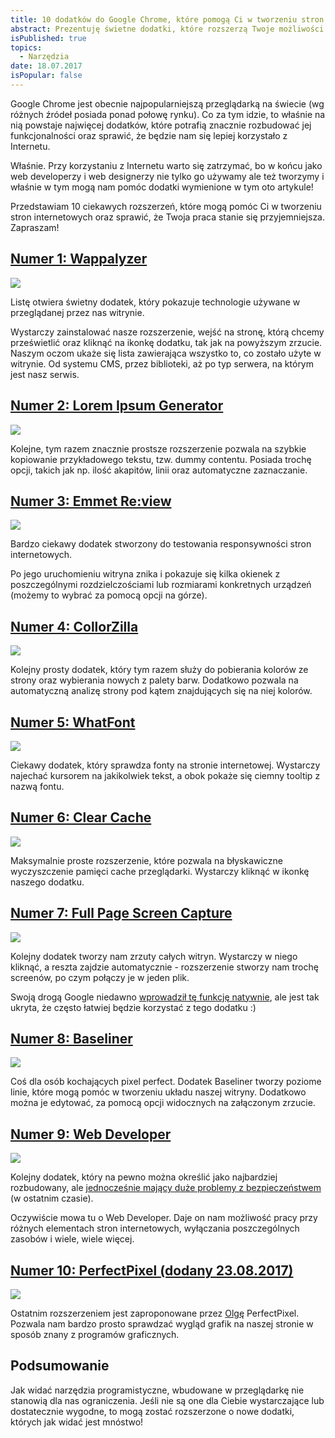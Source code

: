 ```yaml
---
title: 10 dodatków do Google Chrome, które pomogą Ci w tworzeniu stron internetowych
abstract: Prezentuję świetne dodatki, które rozszerzą Twoje możliwości oraz sprawią, że tworzenie stron internetowych stanie się znacznie przyjemniejsze. Zapraszam!
isPublished: true
topics:
  - Narzędzia
date: 18.07.2017
isPopular: false
---
```


Google Chrome jest obecnie najpopularniejszą przeglądarką na świecie (wg różnych źródeł posiada ponad połowę rynku). Co za tym idzie, to właśnie na nią powstaje najwięcej dodatków, które potrafią znacznie rozbudować jej funkcjonalności oraz sprawić, że będzie nam się lepiej korzystało z Internetu.

Właśnie. Przy korzystaniu z Internetu warto się zatrzymać, bo w końcu jako web developerzy i web designerzy nie tylko go używamy ale też tworzymy i właśnie w tym mogą nam pomóc dodatki wymienione w tym oto artykule!

Przedstawiam 10 ciekawych rozszerzeń, które mogą pomóc Ci w tworzeniu stron internetowych oraz sprawić, że Twoja praca stanie się przyjemniejsza. Zapraszam!

## [Numer 1: Wappalyzer](https://chrome.google.com/webstore/detail/wappalyzer/gppongmhjkpfnbhagpmjfkannfbllamg)

![](./wappalyzer.jpg)

Listę otwiera świetny dodatek, który pokazuje technologie używane w przeglądanej przez nas witrynie.

Wystarczy zainstalować nasze rozszerzenie, wejść na stronę, którą chcemy prześwietlić oraz kliknąć na ikonkę dodatku, tak jak na powyższym zrzucie. Naszym oczom ukaże się lista zawierająca wszystko to, co zostało użyte w witrynie. Od systemu CMS, przez biblioteki, aż po typ serwera, na którym jest nasz serwis.

## [Numer 2: Lorem Ipsum Generator](https://chrome.google.com/webstore/detail/lorem-ipsum-generator-def/mcdcbjjoakogbcopinefncmkcamnfkdb?hl=en%20)

![](./lorem-ipsum-generator.jpg)

Kolejne, tym razem znacznie prostsze rozszerzenie pozwala na szybkie kopiowanie przykładowego tekstu, tzw. dummy contentu. Posiada trochę opcji, takich jak np. ilość akapitów, linii oraz automatyczne zaznaczanie.

## [Numer 3: Emmet Re:view](https://chrome.google.com/webstore/detail/emmet-review/epejoicbhllgiimigokgjdoijnpaphdp?hl=pl)

![](./emmet-re-view.jpg)

Bardzo ciekawy dodatek stworzony do testowania responsywności stron internetowych.

Po jego uruchomieniu witryna znika i pokazuje się kilka okienek z poszczególnymi rozdzielczościami lub rozmiarami konkretnych urządzeń (możemy to wybrać za pomocą opcji na górze).

## [Numer 4: CollorZilla](https://chrome.google.com/webstore/detail/colorzilla/bhlhnicpbhignbdhedgjhgdocnmhomnp?hl=en-GB)

![](./collorzilla.jpg)

Kolejny prosty dodatek, który tym razem służy do pobierania kolorów ze strony oraz wybierania nowych z palety barw. Dodatkowo pozwala na automatyczną analizę strony pod kątem znajdujących się na niej kolorów.

## [Numer 5: WhatFont](https://chrome.google.com/webstore/detail/whatfont/jabopobgcpjmedljpbcaablpmlmfcogm?hl=en-GB)

![](./whatfont.jpg)

Ciekawy dodatek, który sprawdza fonty na stronie internetowej. Wystarczy najechać kursorem na jakikolwiek tekst, a obok pokaże się ciemny tooltip z nazwą fontu.

## [Numer 6: Clear Cache](https://chrome.google.com/webstore/detail/clear-cache/cppjkneekbjaeellbfkmgnhonkkjfpdn)

![](./clear-cache.jpg)

Maksymalnie proste rozszerzenie, które pozwala na błyskawiczne wyczyszczenie pamięci cache przeglądarki. Wystarczy kliknąć w ikonkę naszego dodatku.

## [Numer 7: Full Page Screen Capture](https://chrome.google.com/webstore/detail/full-page-screen-capture/fdpohaocaechififmbbbbbknoalclacl?hl=en-GB)

![](./full-page-screen-capture.jpg)

Kolejny dodatek tworzy nam zrzuty całych witryn. Wystarczy w niego kliknąć, a reszta zajdzie automatycznie - rozszerzenie stworzy nam trochę screenów, po czym połączy je w jeden plik.

Swoją drogą Google niedawno [wprowadził tę funkcję natywnie](https://developers.google.com/web/updates/2017/04/devtools-release-notes), ale jest tak ukryta, że często łatwiej będzie korzystać z tego dodatku :)

## [Numer 8: Baseliner](https://chrome.google.com/webstore/detail/baseliner/agoopbiflnjadjfbhimhlmcbgmdgldld?hl=en-GB)

![](./baseliner.jpg)

Coś dla osób kochających pixel perfect. Dodatek Baseliner tworzy poziome linie, które mogą pomóc w tworzeniu układu naszej witryny. Dodatkowo można je edytować, za pomocą opcji widocznych na załączonym zrzucie.

## [Numer 9: Web Developer](https://chrome.google.com/webstore/detail/web-developer/bfbameneiokkgbdmiekhjnmfkcnldhhm)

![](./web-developer.jpg)

Kolejny dodatek, który na pewno można określić jako najbardziej rozbudowany, ale [jednocześnie mający duże problemy z bezpieczeństwem](https://www.forbes.com/sites/leemathews/2017/08/03/over-a-million-coders-targeted-by-chrome-extension-hack/#14379c419c9d) (w ostatnim czasie).

Oczywiście mowa tu o Web Developer. Daje on nam możliwość pracy przy różnych elementach stron internetowych, wyłączania poszczególnych zasobów i wiele, wiele więcej.

## [Numer 10: PerfectPixel (dodany 23.08.2017)](https://chrome.google.com/webstore/detail/perfectpixel-by-welldonec/dkaagdgjmgdmbnecmcefdhjekcoceebi?hl=en)

![](./perfect-pixel.jpg)

Ostatnim rozszerzeniem jest zaproponowane przez [Olgę](http://sowaprogramuje.pl/) PerfectPixel. Pozwala nam bardzo prosto sprawdzać wygląd grafik na naszej stronie w sposób znany z programów graficznych.

## Podsumowanie

Jak widać narzędzia programistyczne, wbudowane w przeglądarkę nie stanowią dla nas ograniczenia. Jeśli nie są one dla Ciebie wystarczające lub dostatecznie wygodne, to mogą zostać rozszerzone o nowe dodatki, których jak widać jest mnóstwo!

